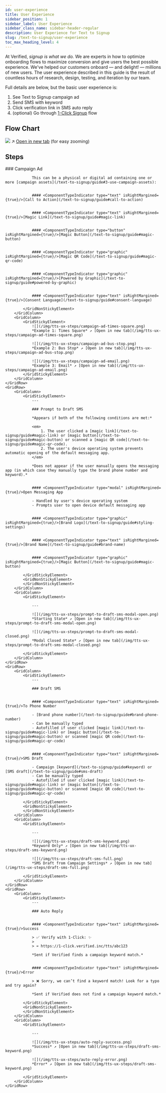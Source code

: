 ```yaml
---
id: user-experience
title: User Experience
sidebar_position: 1
sidebar_label: User Experience
sidebar_class_name: sidebar-header-regular
description: User Experience for Text to Signup
slug: /text-to-signup/user-experience
toc_max_heading_level: 4
---
```




At Verified, _signup is what we do._ We are experts in how to optimize onboarding flows to maximize conversion and give users the best possible experience. We've helped our customers onboard — and delight! — millions of new users. The user experience described in this guide is the result of countless hours of research, design, testing, and iteration by our team. 

Full details are below, but the basic user experience is:
1. See Text to Signup campaign ad
2. Send SMS with keyword
3. Click verification link in SMS auto reply 
4. (optional) Go through [1-Click Signup](/1-click-signup/user-experience) flow


## Flow Chart

![](/img/tts-flow-chart.png)
↗️ [Open in new tab](/img/tts-flow-chart.png) (for easy zooming)


## Steps

<GridContainer>
    <GridRow>
        <GridColumn>
            <GridStickyElement>
                ### Campaign Ad
            </GridStickyElement>
            <GridNonStickyElement>

                This can be a physical or digital ad containing one or more [campaign assets](/text-to-signup/guide#3-use-campaign-assets):

            
                #### <ComponentTypeIndicator type="text" isRightMargined={true}/>[Call to Action](/text-to-signup/guide#call-to-action)


                #### <ComponentTypeIndicator type="text" isRightMargined={true}/>[Magic Link](/text-to-signup/guide#magic-link)


                #### <ComponentTypeIndicator type="button" isRightMargined={true}/>[Magic Button](/text-to-signup/guide#magic-button)


                #### <ComponentTypeIndicator type="graphic" isRightMargined={true}/>[Magic QR Code](/text-to-signup/guide#magic-qr-code)


                #### <ComponentTypeIndicator type="graphic" isRightMargined={true}/>[Powered by Graphic](/text-to-signup/guide#powered-by-graphic)


                #### <ComponentTypeIndicator type="text" isRightMargined={true}/>[Consent Language](/text-to-signup/guide#consent-language)

            </GridNonStickyElement>
        </GridColumn>
        <GridColumn>
            <GridStickyElement>
                ![](/img/tts-ux-steps/campaign-ad-times-square.png)
                *Example 1: Times Square* ↗️ [Open in new tab](/img/tts-ux-steps/campaign-ad-times-square.png)

                ![](/img/tts-ux-steps/campaign-ad-bus-stop.png)
                *Example 2: Bus Stop* ↗️ [Open in new tab](/img/tts-ux-steps/campaign-ad-bus-stop.png)

                ![](/img/tts-ux-steps/campaign-ad-email.png)
                *Example 3: Email* ↗️ [Open in new tab](/img/tts-ux-steps/campaign-ad-email.png)
            </GridStickyElement>
        </GridColumn>
    </GridRow>
    <GridRow>
        <GridColumn>
            <GridStickyElement>
                ---
                
                ### Prompt to Draft SMS

                *Appears if both of the following conditions are met:*

                <em>
                    1. The user clicked a [magic link](/text-to-signup/guide#magic-link) or [magic button](/text-to-signup/guide#magic-button) or scanned a [magic QR code](/text-to-signup/guide#magic-qr-code).
                    2. The user's device operating system prevents automatic opening of the default messaging app.
                </em>

                *Does not appear if the user manually opens the messaging app (in which case they manually type the brand phone number and keyword).*

                
                #### <ComponentTypeIndicator type="modal" isRightMargined={true}/>Open Messaging App

                - Handled by user's device operating system
                - Prompts user to open device default messaging app


                #### <ComponentTypeIndicator type="graphic" isRightMargined={true}/>[Brand Logo](/text-to-signup/guide#styling-settings)


                #### <ComponentTypeIndicator type="text" isRightMargined={true}/>[Brand Name](/text-to-signup/guide#brand-name)


                #### <ComponentTypeIndicator type="graphic" isRightMargined={true}/>[Magic Button](/text-to-signup/guide#magic-button)

            </GridStickyElement>
            <GridNonStickyElement>
            </GridNonStickyElement>
        </GridColumn>
        <GridColumn>
            <GridStickyElement>
                
                ---

                ![](/img/tts-ux-steps/prompt-to-draft-sms-modal-open.png)
                *Starting State* ↗️ [Open in new tab](/img/tts-ux-steps/prompt-to-draft-sms-modal-open.png)
                
                ![](/img/tts-ux-steps/prompt-to-draft-sms-modal-closed.png)
                *Modal Closed State* ↗️ [Open in new tab](/img/tts-ux-steps/prompt-to-draft-sms-modal-closed.png)

            </GridStickyElement>
        </GridColumn>
    </GridRow>
    <GridRow>
        <GridColumn>
            <GridStickyElement>
                ---

                ### Draft SMS


                #### <ComponentTypeIndicator type="text" isRightMargined={true}/>To Phone Number

                - [Brand phone number](/text-to-signup/guide#brand-phone-number)
                - Can be manually typed
                - Autofilled if user clicked [magic link](/text-to-signup/guide#magic-link) or [magic button](/text-to-signup/guide#magic-button) or scanned [magic QR code](/text-to-signup/guide#magic-qr-code)


                #### <ComponentTypeIndicator type="text" isRightMargined={true}/>SMS Draft

                - Campaign [keyword](/text-to-signup/guide#keyword) or [SMS draft](/text-to-signup/guide#sms-draft)
                - Can be manually typed
                - Autofilled if user clicked [magic link](/text-to-signup/guide#magic-link) or [magic button](/text-to-signup/guide#magic-button) or scanned [magic QR code](/text-to-signup/guide#magic-qr-code)

            </GridStickyElement>
            <GridNonStickyElement>
            </GridNonStickyElement>
        </GridColumn>
        <GridColumn>
            <GridStickyElement>
                
                ---

                ![](/img/tts-ux-steps/draft-sms-keyword.png)
                *Keyword Only* ↗️ [Open in new tab](/img/tts-ux-steps/draft-sms-keyword.png)
                
                ![](/img/tts-ux-steps/draft-sms-full.png)
                *SMS Draft from Campaign Settings* ↗️ [Open in new tab](/img/tts-ux-steps/draft-sms-full.png)
                
            </GridStickyElement>
        </GridColumn>
    </GridRow>
    <GridRow>
        <GridColumn>
            <GridStickyElement>
                ---

                ### Auto Reply


                #### <ComponentTypeIndicator type="text" isRightMargined={true}/>Success

                > ✅ Verify with 1-Click: ✨
                > 
                > ➡️ https://1-click.verified.inc/tts/abc123

                *Sent if Verified finds a campaign keyword match.*


                #### <ComponentTypeIndicator type="text" isRightMargined={true}/>Error

                > ❌ Sorry, we can’t find a keyword match! Look for a typo and try again?

                *Sent if Verified does not find a campaign keyword match.*

            </GridStickyElement>
            <GridNonStickyElement>
            </GridNonStickyElement>
        </GridColumn>
        <GridColumn>
            <GridStickyElement>
                
                ---

                ![](/img/tts-ux-steps/auto-reply-success.png)
                *Success* ↗️ [Open in new tab](/img/tts-ux-steps/draft-sms-keyword.png)

                ![](/img/tts-ux-steps/auto-reply-error.png)
                *Error* ↗️ [Open in new tab](/img/tts-ux-steps/draft-sms-keyword.png)
                
            </GridStickyElement>
        </GridColumn>
    </GridRow>
</GridContainer>